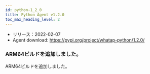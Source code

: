```yaml
---
id: python-1_2_0
title: Python Agent v1.2.0
toc_max_heading_level: 2
---
```



-   リリース：2022-02-07
-   Agent download: https://pypi.org/project/whatap-python/1.2.0/

### ARM64ビルドを追加しました。

ARM64ビルドを追加しました。
